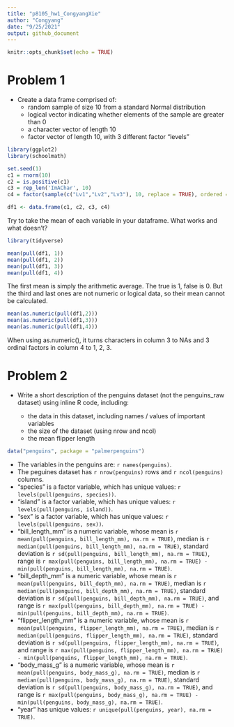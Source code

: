 ```yaml
---
title: "p8105_hw1_CongyangXie"
author: "Congyang"
date: "9/25/2021"
output: github_document
---
```


```r
knitr::opts_chunk$set(echo = TRUE)
```

# Problem 1

* Create a data frame comprised of:
  + random sample of size 10 from a standard Normal distribution
  + logical vector indicating whether elements of the sample are greater than 0
  + a character vector of length 10
  + factor vector of length 10, with 3 different factor “levels”

```r

library(ggplot2)
library(schoolmath)

set.seed(1)
c1 = rnorm(10)
c2 = is.positive(c1)
c3 = rep_len('ImAChar', 10)
c4 = factor(sample(c("Lv1","Lv2","Lv3"), 10, replace = TRUE), ordered = TRUE, levels  = c("Lv1","Lv2","Lv3"))

df1 <- data.frame(c1, c2, c3, c4)

```
Try to take the mean of each variable in your dataframe. What works and what doesn’t?
```r
library(tidyverse)

mean(pull(df1, 1))
mean(pull(df1, 2))
mean(pull(df1, 3))
mean(pull(df1, 4))

```

The first mean is simply the arithmetic average. The true is 1, false is 0. But the third and last ones are not numeric or logical data, so their mean cannot be calculated.

```r

mean(as.numeric(pull(df1,2)))
mean(as.numeric(pull(df1,3)))
mean(as.numeric(pull(df1,4)))

```
 When using as.numeric(), it turns characters in column 3 to NAs and 3 ordinal factors in column 4 to 1, 2, 3.
  
# Problem 2

* Write a short description of the penguins dataset (not the penguins_raw dataset) using inline R code, including:
  
  + the data in this dataset, including names / values of important variables
  + the size of the dataset (using nrow and ncol)
  + the mean flipper length

```r

data("penguins", package = "palmerpenguins")

```
  + The variables in the penguins are: `r names(penguins)`. 
  + The peguines dataset has `r nrow(penguins)` rows and `r ncol(penguins)` columns.
  + "species" is a factor variable, which has unique values: `r levels(pull(penguins, species))`.
  + "island" is a factor variable, which has unique values: `r levels(pull(penguins, island))`.
  + "sex" is a factor variable, which has unique values: `r levels(pull(penguins, sex))`.
  + "bill_length_mm" is a numeric variable, whose mean is `r mean(pull(penguins, bill_length_mm), na.rm = TRUE)`, median is `r median(pull(penguins, bill_length_mm), na.rm = TRUE)`, standard deviation is `r sd(pull(penguins, bill_length_mm), na.rm = TRUE)`, range is `r max(pull(penguins, bill_length_mm), na.rm = TRUE) - min(pull(penguins, bill_length_mm), na.rm = TRUE)`.
  + "bill_depth_mm" is a numeric variable, whose mean is `r mean(pull(penguins, bill_depth_mm), na.rm = TRUE)`, median is `r median(pull(penguins, bill_depth_mm), na.rm = TRUE)`, standard deviation is `r sd(pull(penguins, bill_depth_mm), na.rm = TRUE)`, and range is `r max(pull(penguins, bill_depth_mm), na.rm = TRUE) - min(pull(penguins, bill_depth_mm), na.rm = TRUE)`.
  + "flipper_length_mm" is a numeric variable, whose mean is `r mean(pull(penguins, flipper_length_mm), na.rm = TRUE)`, median is `r median(pull(penguins, flipper_length_mm), na.rm = TRUE)`, standard deviation is `r sd(pull(penguins, flipper_length_mm), na.rm = TRUE)`, and range is `r max(pull(penguins, flipper_length_mm), na.rm = TRUE) - min(pull(penguins, flipper_length_mm), na.rm = TRUE)`.
  + "body_mass_g" is a numeric variable, whose mean is `r mean(pull(penguins, body_mass_g), na.rm = TRUE)`, median is `r median(pull(penguins, body_mass_g), na.rm = TRUE)`, standard deviation is `r sd(pull(penguins, body_mass_g), na.rm = TRUE)`, and range is `r max(pull(penguins, body_mass_g), na.rm = TRUE) - min(pull(penguins, body_mass_g), na.rm = TRUE)`.
  + "year" has unique values: `r unique(pull(penguins, year), na.rm = TRUE)`.



